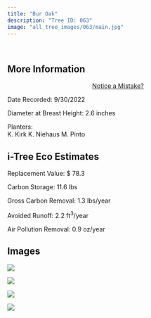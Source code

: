 ```yaml
---
title: "Bur Oak"
description: "Tree ID: 063"
image: "all_tree_images/063/main.jpg"
---
```


<br>

## **More Information**
::: column-margin
<center><a class="button" href="https://forms.gle/W6f5nwYxrM33hF4f7">Notice a Mistake?</a></center>
:::


Date Recorded:  9/30/2022

Diameter at Breast Height:  2.6  inches

Planters:  
K. Kirk
K. Niehaus
M. Pinto

## **i-Tree Eco Estimates**


 Replacement Value: $ 78.3

 Carbon Storage:  11.6  lbs

 Gross Carbon Removal:  1.3  lbs/year

 Avoided Runoff:  2.2  ft<sup>3</sup>/year

 Air Pollution Removal:  0.9  oz/year

## **Images**


 ![](all_tree_images/063/IMG_6543.jpg)

 ![](all_tree_images/063/IMG_6545.jpg)

 ![](all_tree_images/063/IMG_6546.jpg)

 ![](all_tree_images/063/main.jpg)
